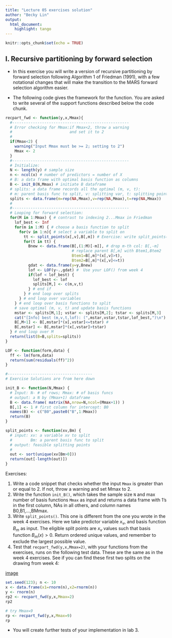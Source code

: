 ```yaml
---
title: "Lecture 05 exercises solution"
author: "Becky Lin"
output: 
  html_document:
    highlight: tango
---
```


```r
knitr::opts_chunk$set(echo = TRUE)
```

## I. Recursive partitioning by forward selection

* In this exercise you will write a version of 
recursive partitioning by forward selection
following Algorithm 1 of Friedman (1991), with 
a few notational changes that will make 
the transition to the MARS forward selection 
algorithm easier.

* The following code gives the framework for the function.
You are asked to write several of the support 
functions described below the code chunk.



```r
recpart_fwd <- function(y,x,Mmax){
  #---------------------------------------------------
  # Error checking for Mmax:if Mmax<2, throw a warning
  #                         and set it to 2
  #
  if(Mmax<2) {
    warning("Input Mmax must be >= 2; setting to 2")
    Mmax <- 2
  }
  #---------------------------------------------------
  # Initialize:
  N <- length(y) # sample size
  n <- ncol(x) # number of predictors = number of X
  # B: a data frame with optimal basis function as columns
  B <- init_B(N,Mmax) # initiate B dataframe
  # splits: a data frame records all the optimal (m, v, t):
  # m: parent basis func to split, v: splitting var, t: splitting point
  splits <- data.frame(m=rep(NA,Mmax),v=rep(NA,Mmax),t=rep(NA,Mmax))
  #
  #---------------------------------------------------
  # Looping for forward selection:
  for(M in 1:Mmax) { # contrast to indexing 2...Mmax in Friedman
    lof_best <- Inf
    for(m in 1:M) { # choose a basis function to split
      for(v in 1:n){ # select a variable to split on
        tt <- split_points(x[,v],B[,m]) # Exercise: write split_points() 
        for(t in tt) { 
          Bnew <- data.frame(B[,(1:M)[-m]], # drop m-th col: B[,-m]
                             # replace parent B[,m] with Btem1,Btem2
                             Btem1=B[,m]*(x[,v]>t), 
                             Btem2=B[,m]*(x[,v]<=t)) 
          gdat <- data.frame(y=y,Bnew)
          lof <- LOF(y~.,gdat) #  Use your LOF() from week 4
          if(lof < lof_best) { 
            lof_best <- lof
            splits[M,] <- c(m,v,t) 
          } # end if
        } # end loop over splits
      } # end loop over variables
    } # end loop over basis functions to split
    # save optimal (m, v, t) and update basis functions
    mstar <- splits[M,1]; vstar <- splits[M,2]; tstar <- splits[M,3]
    cat("[Info] best (m,v,t,lof): (",mstar,vstar,tstar,lof_best,")\n")
    B[,M+1] <- B[,mstar]*(x[,vstar]<=tstar) # 
    B[,mstar] <- B[,mstar]*(x[,vstar]>tstar)
  } # end loop over M
  return(list(B=B,splits=splits))
}

LOF <- function(form,data) {
  ff <- lm(form,data)
  return(sum(residuals(ff)^2))
}

#-------------------------------------
# Exercise Solutions are from here down

init_B <- function(N,Mmax) {
  # Input: N- # of rows; Mmax: # of basis funcs
  # output: a N by (Mmax+1) dataframe
  B <- data.frame( matrix(NA,nrow=N,ncol=(Mmax+1)) )
  B[,1] <- 1 # first column for intercept: B0
  names(B) <- c("B0",paste0("B",1:Mmax))
  return(B)
}

split_points <- function(xv,Bm) {
  # input: xv: a variable xv to split
  #        Bm: a parent basis func to split
  # output: feasible splitting points
  #
  out <- sort(unique(xv[Bm>0]))
  return(out[-length(out)])
}
```

Exercises:

1. Write a code snippet that checks 
whether the input `Mmax` is greater than or equal to 2. If not, 
throw a warning and set Mmax to 2.
2. Write the function `init_B()`, which takes the sample 
size `N` and max number of basis functions `Mmax` as input
and returns a data frame with 1's in the first column, NAs in
all others, and column names B0,B1,...,BMmax.
3. Write `split_points()`. This one is different from the 
one you wrote in the week 4 exercises. Here we take predictor
variable $x_v$, and basis function $B_m$ as input. The eligible split 
points are $x_v$ values such that basis function $B_m(x)>0$.
Return ordered unique values, and remember to exclude the 
largest possible value.
4. Test that `recpart_fwd(y,x,Mmax=2)`, with your functions from 
the exercises, runs on the following test data. 
These are the same as in the week 4 exercises.
See if you can find these first two splits on the drawing from week 4: 

[image](exrecpart.png)

```r
set.seed(123); n <- 10
x <- data.frame(x1=rnorm(n),x2=rnorm(n))
y <- rnorm(n)
rp2 <- recpart_fwd(y,x,Mmax=2)
rp2

# try Mmax=9
rp <- recpart_fwd(y,x,Mmax=9)
rp
```


* You will create further tests of your implementation in lab 3.

